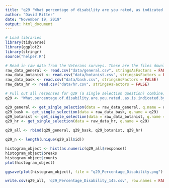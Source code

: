 ```yaml
---
title: "q29 'What percentage of disability are you rated, as indicated by the Veteran's Affairs (VA)?' Veterans)"
author: "David Ritter"
date: "November 19, 2019"
output: html_document
---
```

```r
# Load libraries
library(tidyverse)
library(ggplot2)
library(stringr)
source("helper.R")
```

```r
# Read in raw data from the Veterans surveys. These are the files downloaded from survey monkey saved as a .csv
raw_data_general <- read.csv("data/general.csv", stringsAsFactors = FALSE)
raw_data_botanist <- read.csv("data/botanist.csv", stringsAsFactors = FALSE)
raw_data_bask <- read.csv("data/bask.csv", stringsAsFactors = FALSE)
raw_data_hr <- read.csv("data/hr.csv", stringsAsFactors = FALSE)
```

```r
# Pull out all responses for q29 (a single selection question) combine, then determine 'question n'
q29 <- "What.percentage.of.disability.are.you.rated..as.is.indicated.by.the.Veteran.s.Affairs..VA.."

q29_general <- get_single_selection(data = raw_data_general, q.name = q29)
q29_bask <- get_single_selection(data = raw_data_bask, q.name = q29)
q29_botanist <- get_single_selection(data = raw_data_botanist, q.name = q29)
q29_hr <- get_single_selection(data = raw_data_hr, q.name = q29)

q29_all <- rbind(q29_general, q29_bask, q29_botanist, q29_hr)

q29_n <- length(unique(q29_all$id))
```


```r
histogram_object <- hist(as.numeric(q29_all$response))
histogram_object$breaks
histogram_object$counts
plot(histogram_object)
```

```r
ggsave(plot(histogram_object), file = "q29_Percentage_Disability.png")
```

```r
write.csv(q29_all, 'q29_Percentage_Disability_145.csv', row.names = FALSE)
```



